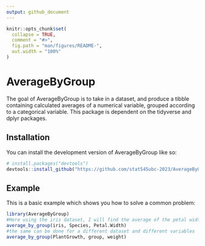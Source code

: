 ```yaml
---
output: github_document
---
```


<!-- README.md is generated from README.Rmd. Please edit that file -->

```r
knitr::opts_chunk$set(
  collapse = TRUE,
  comment = "#>",
  fig.path = "man/figures/README-",
  out.width = "100%"
)
```

# AverageByGroup

<!-- badges: start -->
<!-- badges: end -->

The goal of AverageByGroup is to take in a dataset, and produce a tibble containing calculated averages of a numerical variable, grouped according to a categorical variable. This package is dependent on the tidyverse and dplyr packages. 

## Installation

You can install the development version of AverageByGroup like so:

``` r
# install.packages("devtools")
devtools::install_github("https://github.com/stat545ubc-2023/AverageByGroup")
```

## Example

This is a basic example which shows you how to solve a common problem:

```r
library(AverageByGroup)
#Here using the iris dataset, I will find the average of the petal width for each species
average_by_group(iris, Species, Petal.Width)
#the same can be done for a different dataset and different variables
average_by_group(PlantGrowth, group, weight)
```
